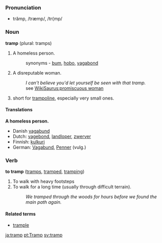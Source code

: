 ===Pronunciation===
*trămp, /træmp/, /tr{mp/

===Noun===
'''tramp''' (plural: tramps)

# A homeless person.
#:synonyms - [[bum]], [[hobo]], [[vagabond]]
# A disreputable woman.
#: ''I can't believe you'd let yourself be seen with that tramp.''
#:see [[WikiSaurus:promiscuous woman]]
# short for [[trampoline]], especially very small ones.

====Translations====
'''A homeless person.'''
*Danish [[vagabund]]
*Dutch: [[vagebond]], [[landloper]], [[zwerver]]
*Finnish: [[kulkuri]]
*German: [[Vagabund]], [[Penner]] (vulg.)

===Verb===
'''to tramp''' ([[tramps]], [[tramped]], [[tramping]])

# To walk with heavy footsteps
# To walk for a long time (usually through difficult terrain).
#: ''We tramped through the woods for hours before we found the main path again.''

====Related terms====
*[[trample]]

[[ja:tramp]]
[[pt:Tramp]]
[[sv:tramp]]